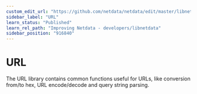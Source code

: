 ```yaml
---
custom_edit_url: "https://github.com/netdata/netdata/edit/master/libnetdata/url/README.md"
sidebar_label: "URL"
learn_status: "Published"
learn_rel_path: "Improving Netdata - developers/libnetdata"
sidebar_position: "916840"
---
```



# URL

The URL library contains common functions useful for URLs, like conversion from/to hex, 
URL encode/decode and query string parsing. 

